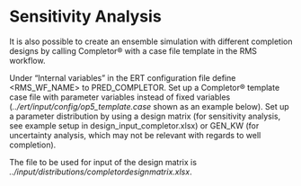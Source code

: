 # Sensitivity Analysis


It is also possible to create an ensemble simulation with different
completion designs by calling Completor® with a case file template in
the RMS workflow.

Under “Internal variables” in the ERT configuration file define
\<RMS_WF_NAME\> to PRED_COMPLETOR. Set up a Completor® template case
file with parameter variables instead of fixed variables
(*../ert/input/config/op5_template.case* shown as an example below). Set
up a parameter distribution by using a design matrix (for sensitivity
analysis, see example setup in design_input_completor.xlsx) or GEN_KW
(for uncertainty analysis, which may not be relevant with regards to
well completion).

The file to be used for input of the design matrix is
*../input/distributions/completordesignmatrix.xlsx*.
